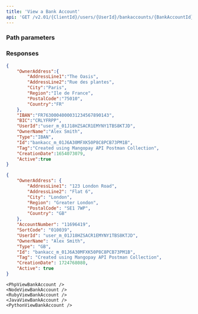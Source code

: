 ```yaml
---
title: 'View a Bank Account'  
api: 'GET /v2.01/{ClientId}/users/{UserId}/bankaccounts/{BankAccountId}'  
---
```



  

### Path parameters  

<BankAccountId />  

### Responses  

<AccordionGroup>

<Accordion title="200 - IBAN-type">  

<OwnerAddressResponse />  

<IBANResponse />  

<BICResponse />  

<UserId1Response />  

<OwnerNameResponse />  

<Type5Response />  

<IdResponse />  

<Tag4Response />  

<CreationDateResponse />  

<ActiveResponse />

</Accordion>

<Accordion title="200 - GB-type">  

<OwnerAddressResponse />  

<AccountNumber1Response />  

<SortCodeResponse />  

<UserId1Response />  

<OwnerNameResponse />  

<Type5Response />  

<IdResponse />  

<Tag4Response />  

<CreationDateResponse />  

<ActiveResponse />

</Accordion>

</AccordionGroup>  

<ResponseExample>  

```json 200 - IBAN-type
{
    "OwnerAddress":{
        "AddressLine1":"The Oasis",
        "AddressLine2":"Rue des plantes",
        "City":"Paris",
        "Region":"Ile de France",
        "PostalCode":"75010",
        "Country":"FR"
    },
    "IBAN":"FR7630004000031234567890143",
    "BIC":"CRLYFRPP",
    "UserId":"user_m_01J18HZSACR1EMYNY1TBS8KTJD",
    "OwnerName":"Alex Smith",
    "Type":"IBAN",
    "Id":"bankacc_m_01J6A30MFXK50P8C8PCB73PM1B",
    "Tag":"Created using Mangopay API Postman Collection",
    "CreationDate":1654073079,
    "Active":true
}  
```

```json 200 - GB-type
{
    "OwnerAddress": {
        "AddressLine1": "123 London Road",
        "AddressLine2": "Flat 6",
        "City": "London",
        "Region": "Greater London",
        "PostalCode": "SE1 7WP",
        "Country": "GB"
    },
    "AccountNumber": "11696419",
    "SortCode": "010039",
    "UserId": "user_m_01J18HZSACR1EMYNY1TBS8KTJD",
    "OwnerName": "Alex Smith",
    "Type": "GB",
    "Id": "bankacc_m_01J6A30MFXK50P8C8PCB73PM1B",
    "Tag": "Created using Mangopay API Postman Collection",
    "CreationDate": 1724768080,
    "Active": true
}
```

</ResponseExample>  

<RequestExample>  
  
    <PhpViewBankAccount />
    <NodeViewBankAccount />
    <RubyViewBankAccount />
    <JavaViewBankAccount />
    <PythonViewBankAccount />
  
</RequestExample>